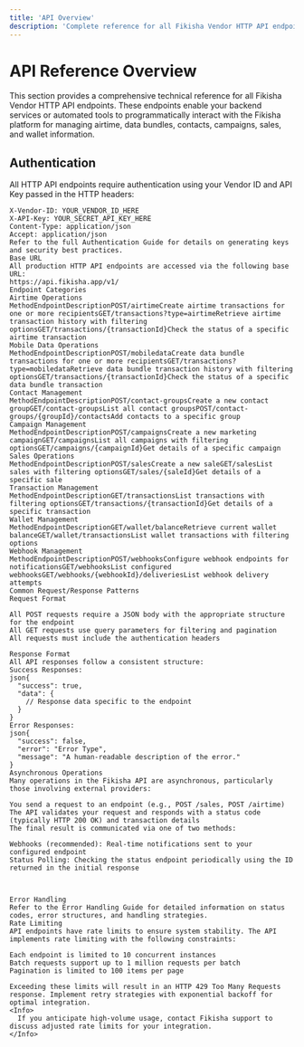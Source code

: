 ```yaml
---
title: 'API Overview'
description: 'Complete reference for all Fikisha Vendor HTTP API endpoints'
---
```



# API Reference Overview

This section provides a comprehensive technical reference for all Fikisha Vendor HTTP API endpoints. These endpoints enable your backend services or automated tools to programmatically interact with the Fikisha platform for managing airtime, data bundles, contacts, campaigns, sales, and wallet information.

## Authentication

All HTTP API endpoints require authentication using your Vendor ID and API Key passed in the HTTP headers:

```plaintext
X-Vendor-ID: YOUR_VENDOR_ID_HERE
X-API-Key: YOUR_SECRET_API_KEY_HERE
Content-Type: application/json
Accept: application/json
Refer to the full Authentication Guide for details on generating keys and security best practices.
Base URL
All production HTTP API endpoints are accessed via the following base URL:
https://api.fikisha.app/v1/
Endpoint Categories
Airtime Operations
MethodEndpointDescriptionPOST/airtimeCreate airtime transactions for one or more recipientsGET/transactions?type=airtimeRetrieve airtime transaction history with filtering optionsGET/transactions/{transactionId}Check the status of a specific airtime transaction
Mobile Data Operations
MethodEndpointDescriptionPOST/mobiledataCreate data bundle transactions for one or more recipientsGET/transactions?type=mobiledataRetrieve data bundle transaction history with filtering optionsGET/transactions/{transactionId}Check the status of a specific data bundle transaction
Contact Management
MethodEndpointDescriptionPOST/contact-groupsCreate a new contact groupGET/contact-groupsList all contact groupsPOST/contact-groups/{groupId}/contactsAdd contacts to a specific group
Campaign Management
MethodEndpointDescriptionPOST/campaignsCreate a new marketing campaignGET/campaignsList all campaigns with filtering optionsGET/campaigns/{campaignId}Get details of a specific campaign
Sales Operations
MethodEndpointDescriptionPOST/salesCreate a new saleGET/salesList sales with filtering optionsGET/sales/{saleId}Get details of a specific sale
Transaction Management
MethodEndpointDescriptionGET/transactionsList transactions with filtering optionsGET/transactions/{transactionId}Get details of a specific transaction
Wallet Management
MethodEndpointDescriptionGET/wallet/balanceRetrieve current wallet balanceGET/wallet/transactionsList wallet transactions with filtering options
Webhook Management
MethodEndpointDescriptionPOST/webhooksConfigure webhook endpoints for notificationsGET/webhooksList configured webhooksGET/webhooks/{webhookId}/deliveriesList webhook delivery attempts
Common Request/Response Patterns
Request Format

All POST requests require a JSON body with the appropriate structure for the endpoint
All GET requests use query parameters for filtering and pagination
All requests must include the authentication headers

Response Format
All API responses follow a consistent structure:
Success Responses:
json{
  "success": true,
  "data": {
    // Response data specific to the endpoint
  }
}
Error Responses:
json{
  "success": false,
  "error": "Error Type",
  "message": "A human-readable description of the error."
}
Asynchronous Operations
Many operations in the Fikisha API are asynchronous, particularly those involving external providers:

You send a request to an endpoint (e.g., POST /sales, POST /airtime)
The API validates your request and responds with a status code (typically HTTP 200 OK) and transaction details
The final result is communicated via one of two methods:

Webhooks (recommended): Real-time notifications sent to your configured endpoint
Status Polling: Checking the status endpoint periodically using the ID returned in the initial response



Error Handling
Refer to the Error Handling Guide for detailed information on status codes, error structures, and handling strategies.
Rate Limiting
API endpoints have rate limits to ensure system stability. The API implements rate limiting with the following constraints:

Each endpoint is limited to 10 concurrent instances
Batch requests support up to 1 million requests per batch
Pagination is limited to 100 items per page

Exceeding these limits will result in an HTTP 429 Too Many Requests response. Implement retry strategies with exponential backoff for optimal integration.
<Info>
  If you anticipate high-volume usage, contact Fikisha support to discuss adjusted rate limits for your integration.
</Info>
```
